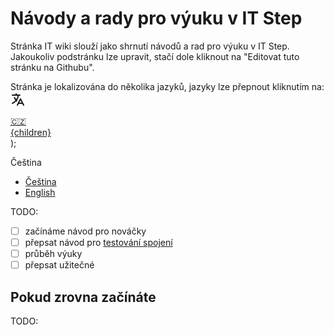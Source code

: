 # Návody a rady pro výuku v IT Step
Stránka IT wiki slouží jako shrnutí návodů a rad pro výuku v IT Step. Jakoukoliv podstránku lze upravit, stačí dole kliknout na "Editovat tuto stránku na Githubu".

<p>
  <span>Stránka je lokalizována do několika jazyků, jazyky lze přepnout kliknutím na: </span>
  <svg fill="none" viewBox="0 0 24 24" width="24" height="24" stroke="currentColor" class="inline"><path stroke-linecap="round" stroke-linejoin="round" stroke-width="2" d="M3 5h12M9 3v2m1.048 9.5A18.022 18.022 0 016.412 9m6.088 9h7M11 21l5-10 5 10M12.751 5C11.783 10.77 8.07 15.61 3 18.129"></path></svg>
</p>


  <a href="/cs/" class="flex items-center">
    <div class="w-6 h-6 flex items-center place-content-center ring-1 ring-gray-900/10 rounded-full">🇨🇿</div>
    <div class="ml-4">
      {children}
    </div>
  </a>
);

<Language dataEmoji="🇨🇿">Čeština</Language>

* [Čeština](/cs/)
* [English](/en/)

TODO:
- [ ] začínáme návod pro nováčky
- [ ] přepsat návod pro [testování spojení](https://docs.google.com/document/d/1le6zpDI34TzZktw4YVXCDxztVooKSywLxCHUzi4MbuY/edit#heading=h.pl50fgzczfxa)
- [ ] průběh výuky
- [ ] přepsat užitečné 

## Pokud zrovna začínáte
TODO: 
